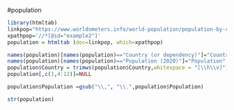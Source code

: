 #population
```r
library(htmltab)
linkpop="https://www.worldometers.info/world-population/population-by-country/"
xpathpop='//*[@id="example2"]'
population = htmltab (doc=linkpop, which=xpathpop)
```
```r
names(population)[names(population)=="Country (or dependency)"]="Country"
names(population)[names(population)=="Population (2020)"]="Population"
population$Country = trimws(population$Country,whitespace = "[\\h\\v]")
population[,c(1,4:12)]=NULL
```
```r
population$Population =gsub("\\,", "\\.",population$Population)
```

```r
str(population)
```

